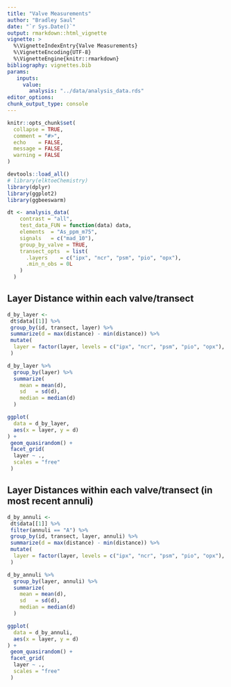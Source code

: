 ```yaml
---
title: "Valve Measurements"
author: "Bradley Saul"
date: "`r Sys.Date()`"
output: rmarkdown::html_vignette
vignette: >
  %\VignetteIndexEntry{Valve Measurements}
  %\VignetteEncoding{UTF-8}
  %\VignetteEngine{knitr::rmarkdown}
bibliography: vignettes.bib
params:
   inputs:
     value:
       analysis: "../data/analysis_data.rds"
editor_options:
chunk_output_type: console
---
```



```r
knitr::opts_chunk$set(
  collapse = TRUE,
  comment = "#>",
  echo    = FALSE,
  message = FALSE,
  warning = FALSE
)
```

```r
devtools::load_all()
# library(elktoeChemistry)
library(dplyr)
library(ggplot2)
library(ggbeeswarm)
```

```r
dt <- analysis_data(
    contrast = "all",
    test_data_FUN = function(data) data,
    elements  = "As_ppm_m75",
    signals   = c("mad_10"),
    group_by_valve = TRUE,
    transect_opts  = list(
      .layers    = c("ipx", "ncr", "psm", "pio", "opx"),
      .min_n_obs = 0L
    )
  )
```


## Layer Distance within each valve/transect

```r
d_by_layer <-
 dt$data[[1]] %>%
 group_by(id, transect, layer) %>%
 summarize(d = max(distance) - min(distance)) %>%
 mutate(
  layer = factor(layer, levels = c("ipx", "ncr", "psm", "pio", "opx"), order = TRUE)
 )
```

```r
d_by_layer %>%
  group_by(layer) %>%
  summarize(
    mean = mean(d),
    sd   = sd(d),
    median = median(d)
  )
```

```r
ggplot(
  data = d_by_layer,
  aes(x = layer, y = d)
) + 
 geom_quasirandom() + 
 facet_grid(
  layer ~ .,
  scales = "free"
 )
```

## Layer Distances within each valve/transect (in most recent annuli)

```r
d_by_annuli <-
 dt$data[[1]] %>%
 filter(annuli == "A") %>%
 group_by(id, transect, layer, annuli) %>%
 summarize(d = max(distance) - min(distance)) %>%
 mutate(
  layer = factor(layer, levels = c("ipx", "ncr", "psm", "pio", "opx"), order = TRUE)
 )
```

```r
d_by_annuli %>%
  group_by(layer, annuli) %>%
  summarize(
    mean = mean(d),
    sd   = sd(d),
    median = median(d)
  )
```

```r
ggplot(
  data = d_by_annuli,
  aes(x = layer, y = d)
) + 
 geom_quasirandom() + 
 facet_grid(
  layer ~ .,
  scales = "free"
 )
```


